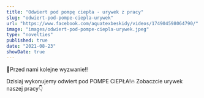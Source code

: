 ```yaml
---
title: "Odwiert pod pompę ciepła - urywek z pracy"
slug: "odwiert-pod-pompe-ciepla-urywek"
url: "https://www.facebook.com/aquatexbeskidy/videos/174904598064790/"
image: "images/odwiert-pod-pompe-ciepla-urywek.jpeg"
type: "novelties"
published: true
date: "2021-08-23"
showDate: true
---
```


📣Przed nami kolejne wyzwanie‼

Dzisiaj wykonujemy odwiert pod POMPE CIEPŁA!🔥  Zobaczcie urywek naszej pracy👇
